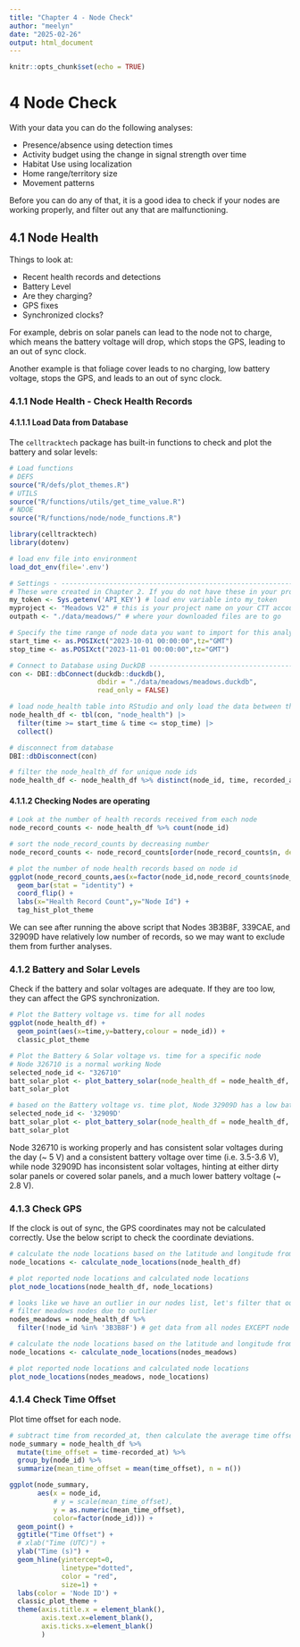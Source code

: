 ```yaml
---
title: "Chapter 4 - Node Check"
author: "meelyn"
date: "2025-02-26"
output: html_document
---
```


```r
knitr::opts_chunk$set(echo = TRUE)
```

# 4 Node Check

With your data you can do the following analyses:

* Presence/absence using detection times
* Activity budget using the change in signal strength over time
* Habitat Use using localization
* Home range/territory size
* Movement patterns

Before you can do any of that, it is a good idea to check if your nodes are working properly, and filter out any that are malfunctioning.

## 4.1 Node Health

Things to look at:

* Recent health records and detections
* Battery Level
* Are they charging?
* GPS fixes
* Synchronized clocks?

For example, debris on solar panels can lead to the node not to charge, which means the battery voltage will drop, which stops the GPS, leading to an out of sync clock.

Another example is that foliage cover leads to no charging, low battery voltage, stops the GPS, and leads to an out of sync clock.

### 4.1.1 Node Health - Check Health Records

#### 4.1.1.1 Load Data from Database

The `celltracktech` package has built-in functions to check and plot the battery and solar levels:

```r
# Load functions
# DEFS
source("R/defs/plot_themes.R")
# UTILS
source("R/functions/utils/get_time_value.R")
# NDOE
source("R/functions/node/node_functions.R")
```

```r
library(celltracktech)
library(dotenv)

# load env file into environment
load_dot_env(file='.env')

# Settings - ----------------------------------------------------------------
# These were created in Chapter 2. If you do not have these in your project directory, go back and repeat Ch. 2.
my_token <- Sys.getenv('API_KEY') # load env variable into my_token
myproject <- "Meadows V2" # this is your project name on your CTT account, here we are using the CTT project 'Meadows V2'
outpath <- "./data/meadows/" # where your downloaded files are to go

# Specify the time range of node data you want to import for this analysis
start_time <- as.POSIXct("2023-10-01 00:00:00",tz="GMT")
stop_time <- as.POSIXct("2023-11-01 00:00:00",tz="GMT")

# Connect to Database using DuckDB -----------------------------------------------------
con <- DBI::dbConnect(duckdb::duckdb(), 
                      dbdir = "./data/meadows/meadows.duckdb", 
                      read_only = FALSE)

# load node_health table into RStudio and only load the data between the set start and stop times
node_health_df <- tbl(con, "node_health") |> 
  filter(time >= start_time & time <= stop_time) |>
  collect()

# disconnect from database
DBI::dbDisconnect(con)

# filter the node_health_df for unique node ids
node_health_df <- node_health_df %>% distinct(node_id, time, recorded_at, .keep_all = TRUE)
```

#### 4.1.1.2 Checking Nodes are operating

```r
# Look at the number of health records received from each node
node_record_counts <- node_health_df %>% count(node_id)

# sort the node_record_counts by decreasing number
node_record_counts <- node_record_counts[order(node_record_counts$n, decreasing = TRUE),]

# plot the number of node health records based on node id
ggplot(node_record_counts,aes(x=factor(node_id,node_record_counts$node_id),y=n)) +
  geom_bar(stat = "identity") +
  coord_flip() +
  labs(x="Health Record Count",y="Node Id") +
  tag_hist_plot_theme
```
We can see after running the above script that Nodes 3B3B8F, 339CAE, and 32909D have relatively low number of records, so we may want to exclude them from further analyses.

### 4.1.2 Battery and Solar Levels

Check if the battery and solar voltages are adequate. If they are too low, they can affect the GPS synchronization.

```r
# Plot the Battery voltage vs. time for all nodes
ggplot(node_health_df) +
  geom_point(aes(x=time,y=battery,colour = node_id)) +
  classic_plot_theme

# Plot the Battery & Solar voltage vs. time for a specific node
# Node 326710 is a normal working Node
selected_node_id <- "326710"
batt_solar_plot <- plot_battery_solar(node_health_df = node_health_df, selected_node_id = selected_node_id)
batt_solar_plot 

# based on the Battery voltage vs. time plot, Node 32909D has a low battery voltage
selected_node_id <- '32909D'
batt_solar_plot <- plot_battery_solar(node_health_df = node_health_df, selected_node_id = selected_node_id)
batt_solar_plot 
```
Node 326710 is working properly and has consistent solar voltages during the day (~ 5 V) and a consistent battery voltage over time (i.e. 3.5-3.6 V), while node 32909D has inconsistent solar voltages, hinting at either dirty solar panels or covered solar panels, and a much lower battery voltage (~ 2.8 V).

### 4.1.3 Check GPS

If the clock is out of sync, the GPS coordinates may not be calculated correctly. Use the below script to check the coordinate deviations.

```r
# calculate the node locations based on the latitude and longitude from node health reports
node_locations <- calculate_node_locations(node_health_df)

# plot reported node locations and calculated node locations
plot_node_locations(node_health_df, node_locations)

# looks like we have an outlier in our nodes list, let's filter that out
# filter meadows nodes due to outlier
nodes_meadows = node_health_df %>%
  filter(!node_id %in% '3B3B8F') # get data from all nodes EXCEPT node 3B3B8F

# calculate the node locations based on the latitude and longitude from node health reports
node_locations <- calculate_node_locations(nodes_meadows)

# plot reported node locations and calculated node locations
plot_node_locations(nodes_meadows, node_locations)

```

### 4.1.4 Check Time Offset

Plot time offset for each node.

```r
# subtract time from recorded_at, then calculate the average time offset for each node
node_summary = node_health_df %>%
  mutate(time_offset = time-recorded_at) %>%
  group_by(node_id) %>%
  summarize(mean_time_offset = mean(time_offset), n = n())

ggplot(node_summary,
       aes(x = node_id, 
           # y = scale(mean_time_offset),
           y = as.numeric(mean_time_offset),
           color=factor(node_id))) +
  geom_point() +
  ggtitle("Time Offset") +
  # xlab("Time (UTC)") +
  ylab("Time (s)") +
  geom_hline(yintercept=0, 
             linetype="dotted", 
             color = "red", 
             size=1) +
  labs(color = 'Node ID') +
  classic_plot_theme +
  theme(axis.title.x = element_blank(),
        axis.text.x=element_blank(),
        axis.ticks.x=element_blank()
        )

```

